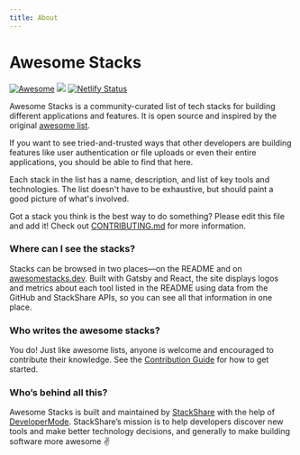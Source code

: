 ```yaml
---
title: About
---
```



# Awesome Stacks

[![Awesome](https://cdn.rawgit.com/sindresorhus/awesome/d7305f38d29fed78fa85652e3a63e154dd8e8829/media/badge.svg)](https://github.com/sindresorhus/awesome)
<a title="StackShare" href={props.data.site.siteMetadata.techStack}><img src="https://img.shields.io/badge/tech-stack-0690fa.svg?style=flat" /></a>
[![Netlify Status](https://api.netlify.com/api/v1/badges/7fb9c28c-1e1e-41e0-a0c6-95a5770f4abf/deploy-status)](https://app.netlify.com/sites/awesomestacks/deploys)

Awesome Stacks is a community-curated list of tech stacks for building different applications and features. It is open source and inspired by the original [awesome list](http://awesome.re/).

If you want to see tried-and-trusted ways that other developers are building features like user authentication or file uploads or even their entire applications, you should be able to find that here.

Each stack in the list has a name, description, and list of key tools and technologies. The list doesn't have to be exhaustive, but should paint a good picture of what's involved.

Got a stack you think is the best way to do something? Please edit this file and add it! Check out [CONTRIBUTING.md](CONTRIBUTING.md) for more information.

### Where can I see the stacks?

Stacks can be browsed in two places—on the README and on [awesomestacks.dev](https://awesomestacks.dev/). Built with Gatsby and React, the site displays logos and metrics about each tool listed in the README using data from the GitHub and StackShare APIs, so you can see all that information in one place.

### Who writes the awesome stacks?

You do! Just like awesome lists, anyone is welcome and encouraged to contribute their knowledge. See the [Contribution Guide](/docs) for how to get started.

### Who’s behind all this?

Awesome Stacks is built and maintained by [StackShare](https://https://stackshare.io/) with the help of [DeveloperMode](https://developermode.com/). StackShare’s mission is to help developers discover new tools and make better technology decisions, and generally to make building software more awesome ✌️